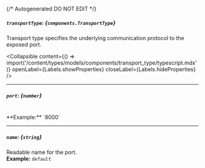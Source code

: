{/* Autogenerated DO NOT EDIT  */}

##### `transportType`: *{`components.TransportType`}*
Transport type specifies the underlying communication protocol to the exposed port.

<Collapsible content={() => import('/content/types/models/components/transport_type/typescript.mdx')} openLabel={Labels.showProperties} closeLabel={Labels.hideProperties} />


---
##### `port`: *{`number`}*
<br/>
**Example:** `8000`

---
##### `name`: *{`string`}*
Readable name for the port.
<br/>
**Example:** `default`


